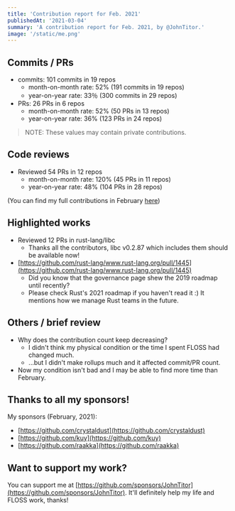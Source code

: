 ```yaml
---
title: 'Contribution report for Feb. 2021'
publishedAt: '2021-03-04'
summary: 'A contribution report for Feb. 2021, by @JohnTitor.'
image: '/static/me.png'
---
```


## Commits / PRs

- commits: 101 commits in 19 repos
  - month-on-month rate: 52% (191 commits in 19 repos)
  - year-on-year rate: 33％ (300 commits in 29 repos)
- PRs: 26 PRs in 6 repos
  - month-on-month rate: 52% (50 PRs in 13 repos)
  - year-on-year rate: 36% (123 PRs in 24 repos)

> NOTE: These values may contain private contributions.

## Code reviews

- Reviewed 54 PRs in 12 repos
  - month-on-month rate: 120% (45 PRs in 11 repos)
  - year-on-year rate: 48% (104 PRs in 28 repos)

(You can find my full contributions in February [here](https://github.com/JohnTitor?tab=overview&from=2021-02-01&to=2021-02-28))

## Highlighted works

- Reviewed 12 PRs in rust-lang/libc
  - Thanks all the contributors, libc v0.2.87 which includes them should be available now!
- [https://github.com/rust-lang/www.rust-lang.org/pull/1445](https://github.com/rust-lang/www.rust-lang.org/pull/1445)
  - Did you know that the governance page shew the 2019 roadmap until recently?
  - Please check Rust's 2021 roadmap if you haven't read it :) It mentions how we manage Rust teams in the future.

## Others / brief review

- Why does the contribution count keep decreasing?
  - I didn't think my physical condition or the time I spent FLOSS had changed much.
  - ...but I didn't make rollups much and it affected commit/PR count.
- Now my condition isn't bad and I may be able to find more time than February.

## Thanks to all my sponsors!

My sponsors (February, 2021):

- [https://github.com/crystaldust](https://github.com/crystaldust)
- [https://github.com/kuy](https://github.com/kuy)
- [https://github.com/raakka](https://github.com/raakka)

## Want to support my work?

You can support me at [https://github.com/sponsors/JohnTitor](https://github.com/sponsors/JohnTitor).
It'll definitely help my life and FLOSS work, thanks!
